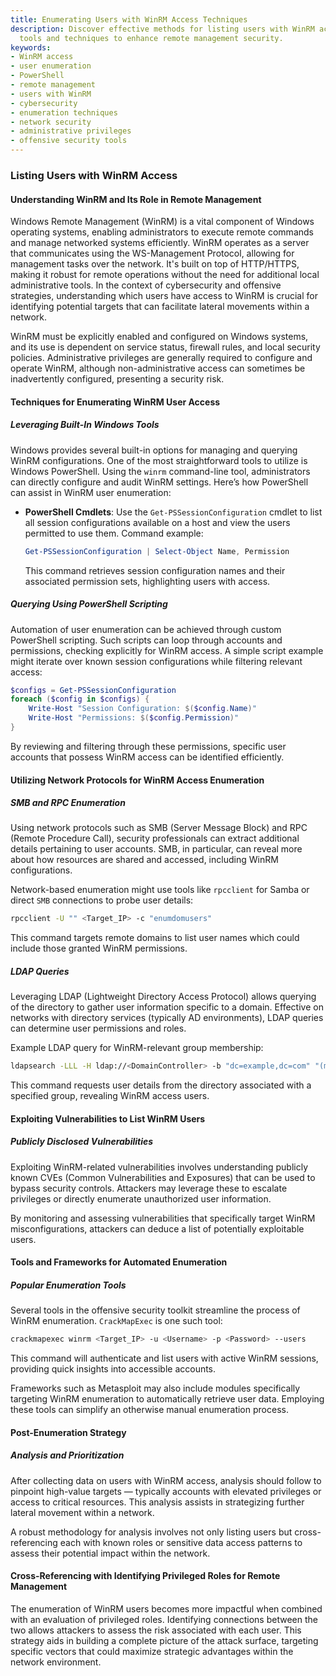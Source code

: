 ```yaml
---
title: Enumerating Users with WinRM Access Techniques
description: Discover effective methods for listing users with WinRM access, including
  tools and techniques to enhance remote management security.
keywords:
- WinRM access
- user enumeration
- PowerShell
- remote management
- users with WinRM
- cybersecurity
- enumeration techniques
- network security
- administrative privileges
- offensive security tools
---
```


### Listing Users with WinRM Access

#### Understanding WinRM and Its Role in Remote Management

Windows Remote Management (WinRM) is a vital component of Windows operating systems, enabling administrators to execute remote commands and manage networked systems efficiently. WinRM operates as a server that communicates using the WS-Management Protocol, allowing for management tasks over the network. It's built on top of HTTP/HTTPS, making it robust for remote operations without the need for additional local administrative tools. In the context of cybersecurity and offensive strategies, understanding which users have access to WinRM is crucial for identifying potential targets that can facilitate lateral movements within a network.

WinRM must be explicitly enabled and configured on Windows systems, and its use is dependent on service status, firewall rules, and local security policies. Administrative privileges are generally required to configure and operate WinRM, although non-administrative access can sometimes be inadvertently configured, presenting a security risk.

#### Techniques for Enumerating WinRM User Access

##### Leveraging Built-In Windows Tools

Windows provides several built-in options for managing and querying WinRM configurations. One of the most straightforward tools to utilize is Windows PowerShell. Using the `winrm` command-line tool, administrators can directly configure and audit WinRM settings. Here’s how PowerShell can assist in WinRM user enumeration:

- **PowerShell Cmdlets**: Use the `Get-PSSessionConfiguration` cmdlet to list all session configurations available on a host and view the users permitted to use them. Command example:
  ```powershell
  Get-PSSessionConfiguration | Select-Object Name, Permission
  ```
  This command retrieves session configuration names and their associated permission sets, highlighting users with access.

##### Querying Using PowerShell Scripting

Automation of user enumeration can be achieved through custom PowerShell scripting. Such scripts can loop through accounts and permissions, checking explicitly for WinRM access. A simple script example might iterate over known session configurations while filtering relevant access:

```powershell
$configs = Get-PSSessionConfiguration
foreach ($config in $configs) {
    Write-Host "Session Configuration: $($config.Name)"
    Write-Host "Permissions: $($config.Permission)"
}
```

By reviewing and filtering through these permissions, specific user accounts that possess WinRM access can be identified efficiently.

#### Utilizing Network Protocols for WinRM Access Enumeration

##### SMB and RPC Enumeration

Using network protocols such as SMB (Server Message Block) and RPC (Remote Procedure Call), security professionals can extract additional details pertaining to user accounts. SMB, in particular, can reveal more about how resources are shared and accessed, including WinRM configurations.

Network-based enumeration might use tools like `rpcclient` for Samba or direct `SMB` connections to probe user details:
```bash
rpcclient -U "" <Target_IP> -c "enumdomusers"
```
This command targets remote domains to list user names which could include those granted WinRM permissions.

##### LDAP Queries

Leveraging LDAP (Lightweight Directory Access Protocol) allows querying of the directory to gather user information specific to a domain. Effective on networks with directory services (typically AD environments), LDAP queries can determine user permissions and roles.

Example LDAP query for WinRM-relevant group membership:
```bash
ldapsearch -LLL -H ldap://<DomainController> -b "dc=example,dc=com" "(memberOf=CN=WinRMUsers,OU=Groups,DC=example,dc=com)" cn
```
This command requests user details from the directory associated with a specified group, revealing WinRM access users.

#### Exploiting Vulnerabilities to List WinRM Users

##### Publicly Disclosed Vulnerabilities

Exploiting WinRM-related vulnerabilities involves understanding publicly known CVEs (Common Vulnerabilities and Exposures) that can be used to bypass security controls. Attackers may leverage these to escalate privileges or directly enumerate unauthorized user information.

By monitoring and assessing vulnerabilities that specifically target WinRM misconfigurations, attackers can deduce a list of potentially exploitable users.

#### Tools and Frameworks for Automated Enumeration

##### Popular Enumeration Tools

Several tools in the offensive security toolkit streamline the process of WinRM enumeration. `CrackMapExec` is one such tool:
```bash
crackmapexec winrm <Target_IP> -u <Username> -p <Password> --users
```
This command will authenticate and list users with active WinRM sessions, providing quick insights into accessible accounts.

Frameworks such as Metasploit may also include modules specifically targeting WinRM enumeration to automatically retrieve user data. Employing these tools can simplify an otherwise manual enumeration process.

#### Post-Enumeration Strategy

##### Analysis and Prioritization

After collecting data on users with WinRM access, analysis should follow to pinpoint high-value targets — typically accounts with elevated privileges or access to critical resources. This analysis assists in strategizing further lateral movement within a network.

A robust methodology for analysis involves not only listing users but cross-referencing each with known roles or sensitive data access patterns to assess their potential impact within the network.

#### Cross-Referencing with Identifying Privileged Roles for Remote Management

The enumeration of WinRM users becomes more impactful when combined with an evaluation of privileged roles. Identifying connections between the two allows attackers to assess the risk associated with each user. This strategy aids in building a complete picture of the attack surface, targeting specific vectors that could maximize strategic advantages within the network environment.